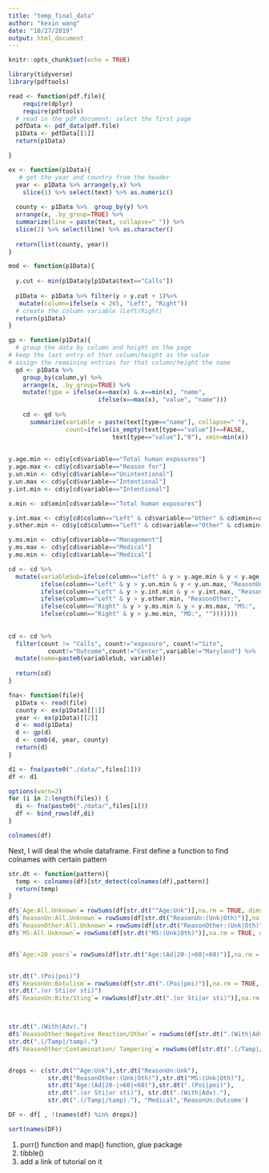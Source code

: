 ```yaml
---
title: "temp_final_data"
author: "kexin wang"
date: "10/27/2019"
output: html_document
---
```


```r
knitr::opts_chunk$set(echo = TRUE)
```

```r
library(tidyverse)
library(pdftools)
```


```r
read <- function(pdf.file){
    require(dplyr)
    require(pdftools)
  # read in the pdf document; select the first page 
  pdfData <- pdf_data(pdf.file)
  p1Data <- pdfData[[1]] 
  return(p1Data)

}

ex <- function(p1Data){
   # get the year and country from the header
  year <- p1Data %>% arrange(y,x) %>%
    slice(1) %>% select(text) %>% as.numeric()
  
  county <- p1Data %>%  group_by(y) %>%
  arrange(x, .by_group=TRUE) %>% 
  summarize(line = paste(text, collapse=" ")) %>%
  slice(2) %>% select(line) %>% as.character()
  
  return(list(county, year))
}

```


```r
mod <- function(p1Data){
  
  y.cut <- min(p1Data$y[p1Data$text=="Calls"])
  
  p1Data <- p1Data %>% filter(y > y.cut + 1)%>%
   mutate(column=ifelse(x < 265, "Left", "Right"))
  # create the column variable (Left/Right)
  return(p1Data)
}
```

```r
gp <- function(p1Data){
  # group the data by column and height on the page
# keep the last entry of that column/height as the value
# assign the remaining entries for that column/height the name
  gd <- p1Data %>% 
    group_by(column,y) %>% 
    arrange(x, .by_group=TRUE) %>%
    mutate(type = ifelse(x==max(x) & x==min(x), "name", 
                         ifelse(x==max(x), "value", "name"))) 
  
    cd <- gd %>% 
      summarize(variable = paste(text[type=="name"], collapse=" "), 
                count=ifelse(is_empty(text[type=="value"])==FALSE, 
                             text[type=="value"],"0"), xmin=min(x))
      
 
y.age.min <- cd$y[cd$variable=="Total human exposures"]
y.age.max <- cd$y[cd$variable=="Reason for"]
y.un.min <- cd$y[cd$variable=="Unintentional"]
y.un.max <- cd$y[cd$variable=="Intentional"]
y.int.min <- cd$y[cd$variable=="Intentional"]

x.min <- cd$xmin[cd$variable=="Total human exposures"]

y.int.max <- cd$y[cd$column=="Left" & cd$variable=="Other" & cd$xmin==x.min]
y.other.min <- cd$y[cd$column=="Left" & cd$variable=="Other" & cd$xmin==x.min]

y.ms.min <- cd$y[cd$variable=="Management"]
y.ms.max <- cd$y[cd$variable=="Medical"]
y.mo.min <- cd$y[cd$variable=="Medical"]

cd <- cd %>%
  mutate(variableSub=ifelse(column=="Left" & y > y.age.min & y < y.age.max, "Age:",
         ifelse(column=="Left" & y > y.un.min & y < y.un.max, "ReasonUn:",
         ifelse(column=="Left" & y > y.int.min & y < y.int.max, "ReasonInt:",
         ifelse(column=="Left" & y > y.other.min, "ReasonOther:",
         ifelse(column=="Right" & y > y.ms.min & y < y.ms.max, "MS:",
         ifelse(column=="Right" & y > y.mo.min, "MO:", "")))))))     
      
    
cd <- cd %>%
  filter(count != "Calls", count!="exposure", count!="Site",
           count!="Outcome",count!="Center",variable!="Maryland") %>%
  mutate(name=paste0(variableSub, variable))
  
  return(cd)
}
```

```r
fna<- function(file){
  p1Data <- read(file)
  county <- ex(p1Data)[[1]]
  year <- ex(p1Data)[[2]]
  d <- mod(p1Data)
  d <- gp(d)
  d <- comb(d, year, county)
  return(d)
}
```

```r
d1 <- fna(paste0("./data/",files[1]))
df <- d1

options(warn=2)
for (i in 2:length(files)) {
  di <- fna(paste0("./data/",files[i]))
  df <- bind_rows(df,di)
}
```
```r
colnames(df)
```

Next, I will deal the whole dataframe. First define a function to find colnames with certain pattern
```r
str.dt <- function(pattern){
  temp <- colnames(df)[str_detect(colnames(df),pattern)]
  return(temp)
}
```


```r
df$`Age:All.Unknown`= rowSums(df[str.dt("^Age:Unk")],na.rm = TRUE, dims=1)
df$`ReasonUn:All.Unknown`= rowSums(df[str.dt("ReasonUn:(Unk|Oth)")],na.rm = TRUE, dims=1)
df$`ReasonOther:All.Unknown`= rowSums(df[str.dt("ReasonOther:(Unk|Oth)")],na.rm = TRUE, dims=1)
df$`MS:All.Unknown`= rowSums(df[str.dt("MS:(Unk|Oth)")],na.rm = TRUE, dims=1)


df$`Age:>20 years`= rowSums(df[str.dt("Age:(Ad|20-|>60|<60)")],na.rm = TRUE, dims=1)


str.dt(".(Poi|poi)")
df$`ReasonUn:Botulism`= rowSums(df[str.dt(".(Poi|poi)")],na.rm = TRUE, dims=1)
str.dt(".(or Sti|or sti)")
df$`ReasonUn:Bite/Sting`= rowSums(df[str.dt(".(or Sti|or sti)")],na.rm = TRUE, dims=1)



str.dt(".(With|Adv).")
df$`ReasonOther:Negative Reaction/Other`= rowSums(df[str.dt(".(With|Adv).")],na.rm = TRUE, dims=1)
str.dt(".(/Tamp|/tamp).")
df$`ReasonOther:Contamination/ Tampering`= rowSums(df[str.dt(".(/Tamp|/tamp).")],na.rm = TRUE, dims=1)


drops <- c(str.dt("^Age:Unk"),str.dt("ReasonUn:Unk"),
           str.dt("ReasonOther:(Unk|Oth)"),str.dt("MS:(Unk|Oth)"),
           str.dt("Age:(Ad|20-|>60|<60)"),str.dt(".(Poi|poi)"),
           str.dt(".(or Sti|or sti)"), str.dt(".(With|Adv)."),
           str.dt(".(/Tamp|/tamp)."), "Medical",'ReasonUn:Outcome')
```

```r
DF <- df[ , !(names(df) %in% drops)] 

sort(names(DF))
```


1. purr() function  and map() function, glue package
2. tibble()
3. add a link of tutorial on it







